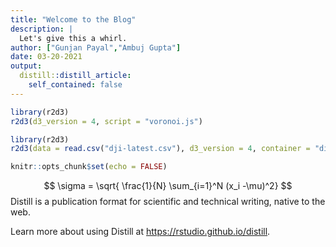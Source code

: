 ```yaml
---
title: "Welcome to the Blog"
description: |
  Let's give this a whirl.
author: ["Gunjan Payal","Ambuj Gupta"]
date: 03-20-2021
output:
  distill::distill_article:
    self_contained: false
---
```



```r
library(r2d3)
r2d3(d3_version = 4, script = "voronoi.js")
```

```r
library(r2d3)
r2d3(data = read.csv("dji-latest.csv"), d3_version = 4, container = "div", options = list(start = 2006, end = 2011), script = "calendar.js")
```


```r
knitr::opts_chunk$set(echo = FALSE)
```

$$
\sigma = \sqrt{ \frac{1}{N} \sum_{i=1}^N (x_i -\mu)^2}
$$
Distill is a publication format for scientific and technical writing, native to the web.

Learn more about using Distill at <https://rstudio.github.io/distill>.


